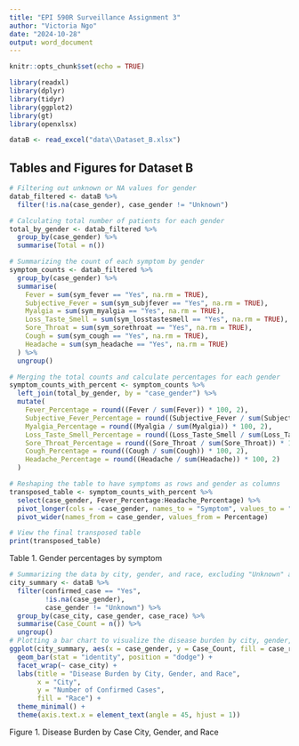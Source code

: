 ```yaml
---
title: "EPI 590R Surveillance Assignment 3"
author: "Victoria Ngo"
date: "2024-10-28"
output: word_document
---
```


```r
knitr::opts_chunk$set(echo = TRUE)

library(readxl)     
library(dplyr)     
library(tidyr)
library(ggplot2)   
library(gt)
library(openxlsx)

dataB <- read_excel("data\\Dataset_B.xlsx")
```

## Tables and Figures for Dataset B

```r
# Filtering out unknown or NA values for gender
datab_filtered <- dataB %>%
  filter(!is.na(case_gender), case_gender != "Unknown")

# Calculating total number of patients for each gender
total_by_gender <- datab_filtered %>%
  group_by(case_gender) %>%
  summarise(Total = n())

# Summarizing the count of each symptom by gender
symptom_counts <- datab_filtered %>%
  group_by(case_gender) %>%
  summarise(
    Fever = sum(sym_fever == "Yes", na.rm = TRUE),
    Subjective_Fever = sum(sym_subjfever == "Yes", na.rm = TRUE),
    Myalgia = sum(sym_myalgia == "Yes", na.rm = TRUE),
    Loss_Taste_Smell = sum(sym_losstastesmell == "Yes", na.rm = TRUE),
    Sore_Throat = sum(sym_sorethroat == "Yes", na.rm = TRUE),
    Cough = sum(sym_cough == "Yes", na.rm = TRUE),
    Headache = sum(sym_headache == "Yes", na.rm = TRUE)
  ) %>%
  ungroup()

# Merging the total counts and calculate percentages for each gender
symptom_counts_with_percent <- symptom_counts %>%
  left_join(total_by_gender, by = "case_gender") %>%
  mutate(
    Fever_Percentage = round((Fever / sum(Fever)) * 100, 2),
    Subjective_Fever_Percentage = round((Subjective_Fever / sum(Subjective_Fever)) * 100, 2),
    Myalgia_Percentage = round((Myalgia / sum(Myalgia)) * 100, 2),
    Loss_Taste_Smell_Percentage = round((Loss_Taste_Smell / sum(Loss_Taste_Smell)) * 100, 2),
    Sore_Throat_Percentage = round((Sore_Throat / sum(Sore_Throat)) * 100, 2),
    Cough_Percentage = round((Cough / sum(Cough)) * 100, 2),
    Headache_Percentage = round((Headache / sum(Headache)) * 100, 2)
  )

# Reshaping the table to have symptoms as rows and gender as columns
transposed_table <- symptom_counts_with_percent %>%
  select(case_gender, Fever_Percentage:Headache_Percentage) %>%
  pivot_longer(cols = -case_gender, names_to = "Symptom", values_to = "Percentage") %>%
  pivot_wider(names_from = case_gender, values_from = Percentage)

# View the final transposed table
print(transposed_table)
```

Table 1. Gender percentages by symptom

```r
# Summarizing the data by city, gender, and race, excluding "Unknown" and NA values for gender
city_summary <- dataB %>%
  filter(confirmed_case == "Yes", 
         !is.na(case_gender), 
         case_gender != "Unknown") %>%
  group_by(case_city, case_gender, case_race) %>%
  summarise(Case_Count = n()) %>%
  ungroup()
# Plotting a bar chart to visualize the disease burden by city, gender, and race
ggplot(city_summary, aes(x = case_gender, y = Case_Count, fill = case_race)) +
  geom_bar(stat = "identity", position = "dodge") +
  facet_wrap(~ case_city) +
  labs(title = "Disease Burden by City, Gender, and Race",
       x = "City",
       y = "Number of Confirmed Cases",
       fill = "Race") +
  theme_minimal() +
  theme(axis.text.x = element_text(angle = 45, hjust = 1))
```

Figure 1. Disease Burden by Case City, Gender, and Race
